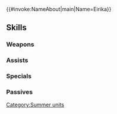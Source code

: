 {{#invoke:NameAbout|main|Name=Eirika}}{{HeroPage Tabs}}
{{Hero Infobox
|Name=Eirika
|Title=Beach Restorer
|WeaponType=Green Tome
|MoveType=Flying
|Origin=Fire Emblem: The Sacred Stones
|Gender=Female
|actorEN=Kira Buckland
|actorJP=水橋かおり
|artist=ワダサチコ
|additionDate=July 7, 2022
|releaseDate=July 7, 2022
|cv1=7
|cv2=100100
|TagID=水着エイリーク
|InternalID=824
|Properties=special
|description=A kind princess who has come from Renais to a tropical island in order to rest and recover her strength. Appears in Fire Emblem: The Sacred Stones.
}}
{{Stats Page
|Lv1HP=17|Lv1ATK=9|Lv1SPD=12|Lv1DEF=3|Lv1RES=7
|GRHP=50|GRATK=70|GRSPD=70|GRDEF=50|GRRES=35
}}
==Skills==
===Weapons===
{{Weapons Table
|weapon1=Wind
|weapon1Default=1
|weapon1Unlock=1
|weapon2=Elwind
|weapon2Default=2
|weapon2Unlock=2
|weapon3=Rexcalibur
|weapon3Default=4
|weapon3Unlock=3
|weapon4=Caring Conch
|weapon4Default=5
|weapon4Unlock=5
}}
===Assists===
{{Assists Table}}
===Specials===
{{Specials Table
|special1=New Moon
|special1Default=4
|special1Unlock=3
|special2=Luna
|special2Unlock=4
}}
===Passives===
{{Passives Table
|passiveA1=Armored Blow 1
|passiveA2=Steady Blow 1
|passiveA3=Steady Blow 2
|passiveA4=Steady Impact
|passiveA1Unlock=2
|passiveA2Unlock=3
|passiveA3Unlock=4
|passiveA4Unlock=5
|passiveB1=Moonlit Bangle F
|passiveB1Unlock=5
|passiveC1=Atk/Spd Oath 1
|passiveC2=Atk/Spd Oath 2
|passiveC3=Atk/Spd Oath 3
|passiveC4=Atk/Spd Oath 4
|passiveC1Unlock=2
|passiveC2Unlock=3
|passiveC3Unlock=4
|passiveC4Unlock=5
}}
{{Heroes Navbox}}
[[Category:Summer units]]